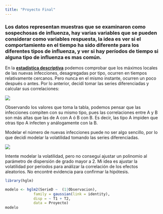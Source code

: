 ```yaml
---
title: "Proyecto Final"
---
```


### Los datos representan muestras que se examinaron como sospechosas de influenza, hay varias variables que se pueden considerar como variables respuesta, la idea es ver si el comportamiento en el tiempo ha sido diferente para los diferentes tipos de influenza, y ver si hay períodos de tiempo si alguna tipo de influenza es mas común.

En la **[estadística descriptiva](https://austriamax1.github.io/ProyFinMLG_Estadistica_Descriptiva.html)** podemos comprobar que los máximos locales de las nuevas infecciones, desagregadas por tipo, ocurren en tiempos relativamente cercanos. Pero nunca en el mismo instante, ocurren un poco después o antes. Por lo anterior, decidí tomar las series diferenciadas y calcular sus correlaciones:

![](ProyDescriptiva4.png)

Observando los valores que toma la tabla, podemos pensar que las infecciones compiten con su mismo tipo, pues las correlaciones entre A y B son más altas que las de A con A ó B con B. Es decir, las tipo A impiden que otras tipo A infecten y análogamente con la B.


Modelar el número de nuevas infecciones puede no ser algo sencillo, por lo que decidi modelar la volatilidad tomando las series diferenciadas.

![](ProyDescriptiva3.png)

Intente modelar la volatilidad, pero no conseguí ajustar un polinomio al parámetro de dispersión de grado mayor a 2. Mi idea es ajustar la volatilidad por periodos para análizar la correlación de los efectos aleatorios. No encontré evidencia para confirmar la hipótesis.

```r
library(hglm)

modelo <- hglm2(SerieD ~  (1|Observacion),
             family = gaussian(link = identity),
             disp = ~ T1 + T2,
             data = Proyecto)
modelo
```
